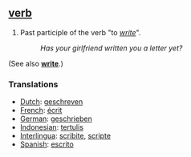 ==[[verb]]==
#Past participle of the verb "to ''[[write]]''". 
#:''Has your girlfriend written you a letter yet?'' 

(See also ''' [[write]]'''.)

===Translations===
*[[Dutch]]: [[geschreven]]
*[[French]]: [[écrit]]
*[[German]]: [[geschrieben]]
*[[Indonesian]]: [[tulis|tertulis]]
*[[Interlingua]]: [[scribite]], [[scripte]]
*[[Spanish]]: [[escrito]]